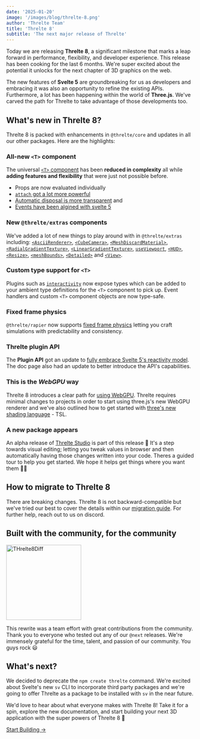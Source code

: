 ```yaml
---
date: '2025-01-20'
image: '/images/blog/threlte-8.png'
author: 'Threlte Team'
title: 'Threlte 8'
subtitle: 'The next major release of Threlte'
---
```


Today we are releasing **Threlte 8**, a significant milestone that marks a leap
forward in performance, flexibility, and developer experience. This release has
been cooking for the last 6 months. We're super excited about the potential it
unlocks for the next chapter of 3D graphics on the web.

The new features of **Svelte 5** are groundbreaking for us as developers and
embracing it was also an opportunity to refine the existing APIs. Furthermore, a
lot has been happening within the world of **Three.js**. We've carved the path
for Threlte to take advantage of those developments too.

## What's new in Threlte 8?

Threlte 8 is packed with enhancements in `@threlte/core` and updates in all our
other packages. Here are the highlights:

### All-new `<T>` component

The universal [`<T>` component](/reference/core/components/t) has been **reduced in
complexity** all while **adding features and flexibility** that were just not
possible before.

- Props are now evaluated individually
- [`attach` got a lot more
  powerful](/learn/advanced/migration-guides#attach-api--trait-components)
- [Automatic disposal is more
  transparent](docs/learn/advanced/migration-guides#automatic-disposal) and
- [Events have been algined with svelte 5](/learn/advanced/migration-guides#events)

### New `@threlte/extras` components

We've added a lot of new things to play around with in `@threlte/extras` including:
[`<AsciiRenderer>`](/reference/extras/ascii-renderer),
[`<CubeCamera>`](/reference/extras/cube-camera),
[`<MeshDiscardMaterial>`](/reference/extras/discard-material),
[`<RadialGradientTexture>`](/reference/extras/radial-gradient-texture),
[`<LinearGradientTexture>`](/reference/extras/linear-gradient-texture),
[`useViewport`](/reference/extras/use-viewport),
[`<HUD>`](/reference/extras/hud),
[`<Resize>`](/reference/extras/resize),
[`<meshBounds>`](/reference/extras/mesh-bounds),
[`<Detailed>`](/reference/extras/detailed) and
[`<View>`](/reference/extras/view).

### Custom type support for `<T>`

Plugins such as
[`interactivity`](/reference/extras/interactivity#prop-types) now expose
types which can be added to your ambient type definitions for the `<T>`
component to pick up. Event handlers and custom `<T>` component objects are now
type-safe.

### Fixed frame physics

`@threlte/rapier` now supports [fixed frame
physics](/reference/rapier/framerate) letting you craft simulations with
predictability and consistency.

### Threlte plugin API

The **Plugin API** got an update to [fully embrace Svelte 5's reactivity
model](/learn/advanced/migration-guides#plugin-api). The doc page also
had an update to better introduce the API's capabilities.

### This is the _WebGPU_ way

Threlte 8 introduces a clear path for [using
WebGPU](/learn/advanced/webgpu). Threlte requires minimal changes to
projects in order to start using three.js's new WebGPU renderer and we've also
outlined how to get started with [three's new shading
language](https://github.com/mrdoob/three.js/wiki/Three.js-Shading-Language) -
TSL.

### A new package appears

An alpha release of [Threlte Studio](/reference/studio/getting-started) is
part of this release 🎉 It's a step towards visual editing; letting you tweak
values in browser and then automatically having those changes written into your
code. Theres a guided tour to help you get started. We hope it helps get things
where you want them 🚀😀

## How to migrate to Threlte 8

There are breaking changes. Threlte 8 is not backward-compatible but we've
tried our best to cover the details within our [migration
guide](/learn/advanced/migration-guides#threlte-8). For further help,
reach out to us on discord.

## Built with the community, for the community

<img
  width="200"
  src="/threlte-8-diff.png"
  alt="THrelte8Diff"
/>

This rewrite was a team effort with great contributions from the community.
Thank you to everyone who tested out any of our `@next` releases. We're immensely
grateful for the time, talent, and passion of our community. You guys rock 😃

## What's next?

We decided to deprecate the `npm create threlte` command. We're excited about
Svelte's new `sv` CLI to incorporate third party packages and we're going to
offer Threlte as a package to be installed with `sv` in the near future.

We'd love to hear about what everyone makes with Threlte 8! Take it for a spin,
explore the new documentation, and start building your next 3D application with
the super powers of Threlte 8 🎉

<div class="mt-12 flex justify-center">
  <a
    href="/learn/getting-started/introduction"
    class="bg-orange glow-orange hover:glow-orange-400 group flex w-fit flex-row gap-3 rounded-md px-7 py-4 text-center hover:bg-orange-400 hover:no-underline"
  >
    <p class="text-white! no-underline! my-0 text-lg">Start Building →</p>
  </a>
</div>
